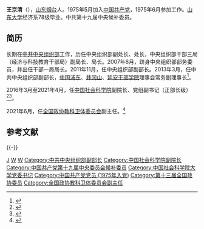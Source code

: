 '''王京清'''（{{bd|1958年|||catIdx=W王}}），[[山东省|山东]][[烟台市|烟台]]人。1975年5月加入[[中国共产党|中国共产党]]，1975年6月参加工作。[[山东大学|山东大学]]经济系78级毕业。中共第十九届中央候补委员。

== 简历 ==
长期在[[中共中央组织部|中共中央组织部]]工作，历任中央组织部副处长、处长，中央组织部干部三局（经济与科技教育干部局）副局长、局长。2007年8月，跻身中央组织部部务委员，并出任干部一局局长。2011年11月，任中央组织部副部长。2013年3月，任中共中央组织部副部长，[[中国浦东干部学院|中国浦东]]、[[中国井冈山干部学院|井冈山]]、[[中国延安干部学院|延安干部学院]]理事会常务副理事长<ref>{{cite news|url=http://district.ce.cn/newarea/sddy/201603/25/t20160325_9810539.shtml|title=中组部副部长王京清出任中国社会科学院副院长、党组副书记|author=|date=2016-03-25|work=|publisher=中国经济网|accessdate=2016-03-25|archive-date=2017-03-05|archive-url=https://web.archive.org/web/20170305062859/http://district.ce.cn/newarea/sddy/201603/25/t20160325_9810539.shtml|dead-url=no}}</ref>。

2016年3月至2021年4月，任[[中国社会科学院|中国社会科学院]]副院长、党组副书记（正部长级）<ref>{{cite news|url=http://www.thepaper.cn/newsDetail_forward_1448377|title=中组部原副部长王京清出任中国社科院副院长、党组副书记|author=|date=2016-03-25|work=|publisher=澎湃新闻|accessdate=2016-03-25|archive-date=2016-04-23|archive-url=https://web.archive.org/web/20160423001647/http://www.thepaper.cn/newsDetail_forward_1448377|dead-url=no}}</ref><ref>{{Cite web|title=王京清不再担任中国社会科学院副院长、党组副书记(正部长级)_中国经济网——国家经济门户|url=http://district.ce.cn/newarea/sddy/202104/24/t20210424_36505868.shtml|accessdate=2021-04-24|work=district.ce.cn|archive-date=2021-11-18|archive-url=https://web.archive.org/web/20211118192029/http://district.ce.cn/newarea/sddy/202104/24/t20210424_36505868.shtml|dead-url=no}}</ref>。

2021年6月，任[[全国政协教科卫体委员会|全国政协教科卫体委员会]]副主任。<ref>{{Cite web|title=王京清任全国政协教科卫体委员会副主任(简历)_中国经济网——国家经济门户|url=http://district.ce.cn/newarea/sddy/202106/24/t20210624_36666666.shtml|access-date=2021-06-24|work=district.ce.cn|archive-date=2021-06-24|archive-url=https://web.archive.org/web/20210624212103/http://district.ce.cn/newarea/sddy/202106/24/t20210624_36666666.shtml|dead-url=no}}</ref>

==参考文献==
{{reflist}}

{{-}}
{{start box}}
{{s-aca}}
{{s-before|[[赵胜轩|赵胜轩]]}}
{{s-title|[[中国社会科学院|中国社会科学院]]常务副院长|2016年3月-2021年4月}}
{{s-after|[[高翔_(1963年)|高翔]]}}
{{end box}}

[[Category:王姓|J]]
[[Category:烟台人|W]]
[[Category:山东大学校友|W]]
[[Category:中共中央组织部副部长|Category:中共中央组织部副部长]]
[[Category:中国社会科学院副院长|Category:中国社会科学院副院长]]
[[Category:中国共产党第十九届中央委员会候补委员|Category:中国共产党第十九届中央委员会候补委员]]
[[Category:中国社会科学院大学党委书记|Category:中国社会科学院大学党委书记]]
[[Category:中国共产党党员_(1975年入党)|Category:中国共产党党员 (1975年入党)]]
[[Category:第十三届全国政协委员|Category:第十三届全国政协委员]]
[[Category:全国政协教科卫体委员会副主任|Category:全国政协教科卫体委员会副主任]]